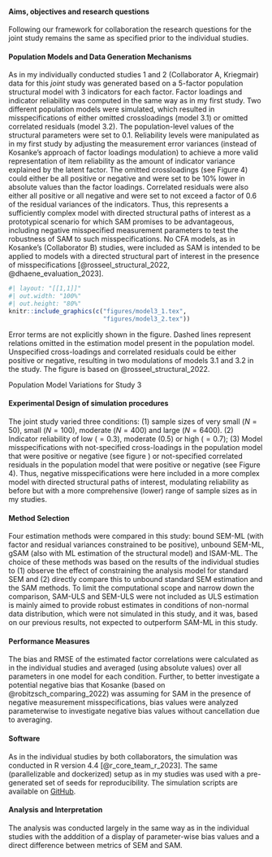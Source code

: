 \setlength{\parindent}{1.27cm}

#### Aims, objectives and research questions

Following our framework for collaboration the research questions for the joint study remains the same as specified prior to the individual studies.

#### Population Models and Data Generation Mechanisms

As in my individually conducted studies 1 and 2 (Collaborator A, Kriegmair) data for this *joint* study was generated based on a 5-factor population structural model with 3 indicators for each factor. 
Factor loadings and indicator reliability was computed in the same way as in my first study. Two different population models were simulated, which resulted in misspecifications of either omitted crossloadings (model 3.1) or omitted correlated residuals (model 3.2). The population-level values of the structural parameters were set to 0.1. Reliability levels were manipulated as in my first study by adjusting the measurement error variances (instead of Kosanke's approach of factor loadings modulation) to achieve a more valid representation of item reliability as the amount of indicator variance explained by the latent factor.
The omitted crossloadings (see Figure 4) could either be all positive or negative and were set to be 10% lower in absolute values than the factor loadings. Correlated residuals were also either all positive or all negative and were set to not exceed a factor of 0.6 of the residual variances of the indicators.
Thus, this represents a sufficiently complex model with directed structural paths of interest as a prototypical scenario for which SAM promises to be advantageous, including negative misspecified measurement parameters to test the robustness of SAM to such misspecifications. No CFA models, as in Kosanke's (Collaborator B) studies, were included as SAM is intended to be applied to models with a directed structural part of interest in the presence of misspecifications [@rosseel_structural_2022, @dhaene_evaluation_2023].

::: {#fig-combined-models3}
```r
#| layout: "[[1,1]]"
#| out.width: "100%"
#| out.height: "80%"
knitr::include_graphics(c("figures/model3_1.tex", 
                          "figures/model3_2.tex"))
```

\raggedright \textit{Note.} Error terms are not explicitly shown in the figure. Dashed lines represent relations omitted in the estimation model present in the population model. Unspecified cross-loadings and correlated residuals could be either positive or negative, resulting in two modulations of models 3.1 and 3.2 in the study. The figure is based on @rosseel_structural_2022.

Population Model Variations for Study 3
:::

#### Experimental Design of simulation procedures

The joint study varied three conditions: (1) sample sizes of very small ($N = 50$), small ($N = 100$), moderate ($N = 400$) and large ($N = 6400$). (2) Indicator reliability of low ($= 0.3$), moderate ($0.5$) or high ($= 0.7$); (3) Model misspecifications with not-specified cross-loadings in the population model that were positive or negative (see figure ) or not-specified correlated residuals in the population model that were positive or negative (see Figure 4). Thus, negative misspecifications were here included in a more complex model with directed structural paths of interest, modulating reliability as before but with a more comprehensive (lower) range of sample sizes as in my studies. 

#### Method Selection

Four estimation methods were compared in this study: bound SEM-ML (with factor and residual variances constrained to be positive), unbound SEM-ML, gSAM (also with ML estimation of the structural model) and lSAM-ML. The choice of these methods was based on the results of the individual studies to (1) observe the effect of constraining the analysis model for standard SEM and (2) directly compare this to unbound standard SEM estimation and the SAM methods. To limit the computational scope and narrow down the comparison, SAM-ULS and SEM-ULS were not included as ULS estimation is mainly aimed to provide robust estimates in conditions of non-normal data distribution, which were not simulated in this study, and it was, based on our previous results, not expected to outperform SAM-ML in this study.

#### Performance Measures

The bias and RMSE of the estimated factor correlations were calculated as in the individual studies and averaged (using absolute values) over all parameters in one model for each condition. Further, to better investigate a potential negative bias that Kosanke (based on @robitzsch_comparing_2022) was assuming for SAM in the presence of negative measurement misspecifications, bias values were analyzed parameterwise to investigate negative bias values without cancellation due to averaging.

#### Software

As in the individual studies by both collaborators, the simulation was conducted in R version 4.4 [@r_core_team_r_2023]. The same (parallelizable and dockerized) setup as in my studies was used with a pre-generated set of seeds for reproducibility. The simulation scripts are available on [GitHub](https://github.com/valentinkm/AdversarialSimulation).

#### Analysis and Interpretation

The analysis was conducted largely in the same way as in the individual studies with the adddition of a display of parameter-wise bias values and a  direct difference between metrics of SEM and SAM.